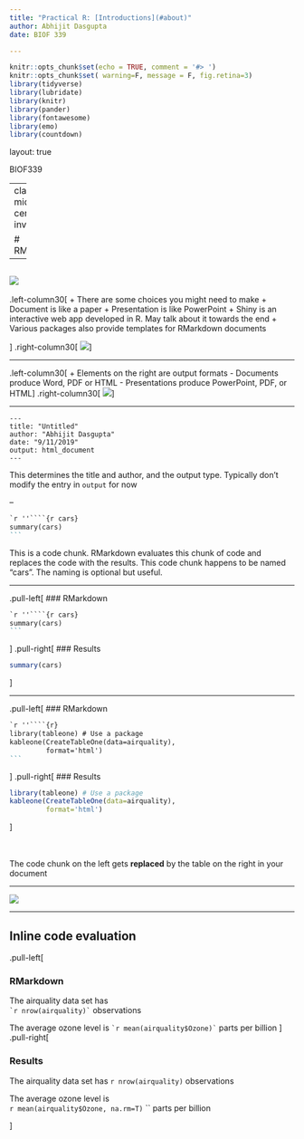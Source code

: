 ```yaml
---
title: "Practical R: [Introductions](#about)"
author: Abhijit Dasgupta
date: BIOF 339

---
```


```r
knitr::opts_chunk$set(echo = TRUE, comment = '#> ')
knitr::opts_chunk$set( warning=F, message = F, fig.retina=3)
library(tidyverse)
library(lubridate)
library(knitr)
library(pander)
library(fontawesome)
library(emo)
library(countdown)
```

layout: true

<div class="my-header">
<span>BIOF339</span></div>
</div>

---
class: middle, center, inverse

# RMarkdown

---

![](../img/rmd1.png)
---

.left-column30[
+ There are some choices you might need to make
  + Document is like a paper
  + Presentation is like PowerPoint
  + Shiny is an interactive web app developed in R. May talk about it towards the end
  + Various packages also provide templates for RMarkdown documents

]
.right-column30[
![](../img/rmd2.png)
]

---



.left-column30[
+ Elements on the right are output formats
  - Documents produce Word, PDF or HTML
  - Presentations produce PowerPoint, PDF, or HTML
]
.right-column30[
![](../img/rmd2.png)
]

---

```
---
title: "Untitled"
author: "Abhijit Dasgupta"
date: "9/11/2019"
output: html_document
---
```

This determines the title and author, and the output type. Typically don't modify the 
entry in `output` for now

--

````markdown
`r ''````{r cars}
summary(cars)
```
````

This is a code chunk. RMarkdown evaluates this chunk of code and replaces the code 
with the results. This code chunk happens to be named "cars". The naming is optional but useful.

---

.pull-left[
### RMarkdown

````markdown
`r ''````{r cars}
summary(cars)
```
````
]
.pull-right[
### Results

```r
summary(cars)
```
]

---

.pull-left[
### RMarkdown

````markdown
`r ''````{r}
library(tableone) # Use a package
kableone(CreateTableOne(data=airquality), 
         format='html')
```
````
]
.pull-right[
### Results

```r
library(tableone) # Use a package
kableone(CreateTableOne(data=airquality), 
         format='html')
```

]

<br>
<br>
The code chunk on the left gets **replaced** by the table on the right in your document


---

![](../img/rmd5.png)

---

## Inline code evaluation

.pull-left[

### RMarkdown
The airquality data set has   
`` `r
nrow(airquality)` `` observations


The average ozone level is `` `r
mean(airquality$Ozone)` `` parts per billion
]
.pull-right[

### Results

The airquality data set has `r nrow(airquality)` observations

The average ozone level is   
`r mean(airquality$Ozone, na.rm=T)` `` parts per billion

]

